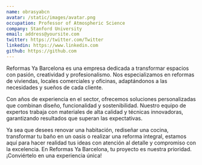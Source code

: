 ```yaml
---
name: obrasyabcn
avatar: /static/images/avatar.png
occupation: Professor of Atmospheric Science
company: Stanford University
email: address@yoursite.com
twitter: https://twitter.com/Twitter
linkedin: https://www.linkedin.com
github: https://github.com
---
```


Reformas Ya Barcelona es una empresa dedicada a transformar espacios con pasión, creatividad y profesionalismo. Nos especializamos en reformas de viviendas, locales comerciales y oficinas, adaptándonos a las necesidades y sueños de cada cliente.

Con años de experiencia en el sector, ofrecemos soluciones personalizadas que combinan diseño, funcionalidad y sostenibilidad. Nuestro equipo de expertos trabaja con materiales de alta calidad y técnicas innovadoras, garantizando resultados que superan las expectativas.

Ya sea que desees renovar una habitación, rediseñar una cocina, transformar tu baño en un oasis o realizar una reforma integral, estamos aquí para hacer realidad tus ideas con atención al detalle y compromiso con la excelencia. En Reformas Ya Barcelona, tu proyecto es nuestra prioridad. ¡Conviértelo en una experiencia única!
